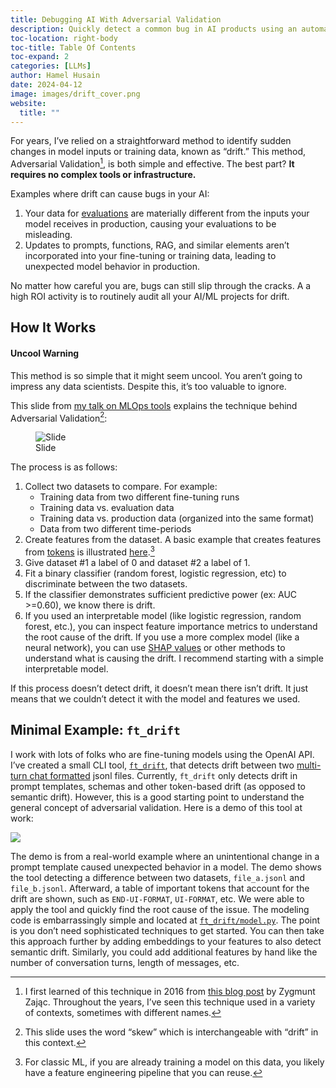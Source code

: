 ```yaml
---
title: Debugging AI With Adversarial Validation
description: Quickly detect a common bug in AI products using an automated technique.
toc-location: right-body
toc-title: Table Of Contents
toc-expand: 2
categories: [LLMs]
author: Hamel Husain
date: 2024-04-12
image: images/drift_cover.png
website:
  title: ""
---
```


For years, I've relied on a straightforward method to identify sudden changes in model inputs or training data, known as "drift." This method, Adversarial Validation[^1], is both simple and effective. The best part? **It requires no complex tools or infrastructure.**

Examples where drift can cause bugs in your AI:

1.  Your data for [evaluations](../evals/index.qmd) are materially different from the inputs your model receives in production, causing your evaluations to be misleading.
2.  Updates to prompts, functions, RAG, and similar elements aren't incorporated into your fine-tuning or training data, leading to unexpected model behavior in production.

No matter how careful you are, bugs can still slip through the cracks. A a high ROI activity is to routinely audit all your AI/ML projects for drift.

## How It Works

:::{.callout-warning}
#### Uncool Warning

This method is so simple that it might seem uncool.  You aren't going to impress any data scientists.  Despite this, it's too valuable to ignore.
:::

This slide from [my talk on MLOps tools](https://www.youtube.com/watch?v=GHk5HMW4XMA) explains the technique behind Adversarial Validation[^2]:

![Slide](images/drift_tfx.png)

The process is as follows:

1. Collect two datasets to compare.  For example:
    -   Training data from two different fine-tuning runs
    -   Training data vs. evaluation data
    -   Training data vs. production data (organized into the same format)
    -   Data from two different time-periods
2.  Create features from the dataset.  A basic example that creates features from [tokens](https://platform.openai.com/tokenizer) is illustrated [here](https://github.com/hamelsmu/ft-drift/blob/main/ft_drift/model.py).[^3]
4.  Give dataset #1 a label of 0 and dataset #2 a label of 1.
5.  Fit a binary classifier (random forest, logistic regression, etc) to discriminate between the two datasets.
6.  If the classifier demonstrates sufficient predictive power (ex: AUC >=0.60), we know there is drift.
7.  If you used an interpretable model (like logistic regression, random forest, etc.), you can inspect feature importance metrics to understand the root cause of the drift.  If you use a more complex model (like a neural network), you can use [SHAP values](https://shap.readthedocs.io/en/latest/) or other methods to understand what is causing the drift.  I recommend starting with a simple interpretable model.

:::{.callout-warning}
If this process doesn't detect drift, it doesn't mean there isn't drift.  It just means that we couldn't detect it with the model and features we used. 
:::

## Minimal Example: `ft_drift`

I work with lots of folks who are fine-tuning models using the OpenAI API.  I've created a small CLI tool, [`ft_drift`](https://github.com/hamelsmu/ft-drift/), that detects drift between two [multi-turn chat formatted](https://platform.openai.com/docs/guides/fine-tuning/preparing-your-dataset) jsonl files. Currently, `ft_drift` only detects drift in prompt templates, schemas and other token-based drift (as opposed to semantic drift).  However, this is a good starting point to understand the general concept of adversarial validation.  Here is a demo of this tool at work:


![](images/drift_cli.gif)

The demo is from a real-world example where an unintentional change in a prompt template caused unexpected behavior in a model. The demo shows the tool detecting a difference between two datasets, `file_a.jsonl` and `file_b.jsonl`. Afterward, a table of important tokens that account for the drift are shown, such as `END-UI-FORMAT`, `UI-FORMAT`, etc. We were able to apply the tool and quickly find the root cause of the issue. The modeling code is embarrassingly simple and located at [`ft_drift/model.py`](https://github.com/hamelsmu/ft-drift/blob/main/ft_drift/model.py).  The point is you don't need sophisticated techniques to get started. You can then take this approach further by adding embeddings to your features to also detect semantic drift.  Similarly, you could add additional features by hand like the number of conversation turns, length of messages, etc.  

[^1]: I first learned of this technique in 2016 from [this blog post](https://fastml.com/adversarial-validation-part-two/) by Zygmunt Zając.  Throughout the years, I've seen this technique used in a variety of contexts, sometimes with different names.
[^2]: This slide uses the word "skew" which is interchangeable with "drift" in this context.
[^3]: For classic ML, if you are already training a model on this data, you likely have a feature engineering pipeline that you can reuse.
